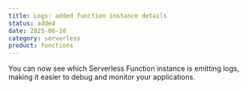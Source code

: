 ```yaml
---
title: Logs: added function instance details
status: added
date: 2025-06-10
category: serverless
product: functions
---
```


You can now see which Serverless Function instance is emitting logs, making it easier to debug and monitor your applications.

